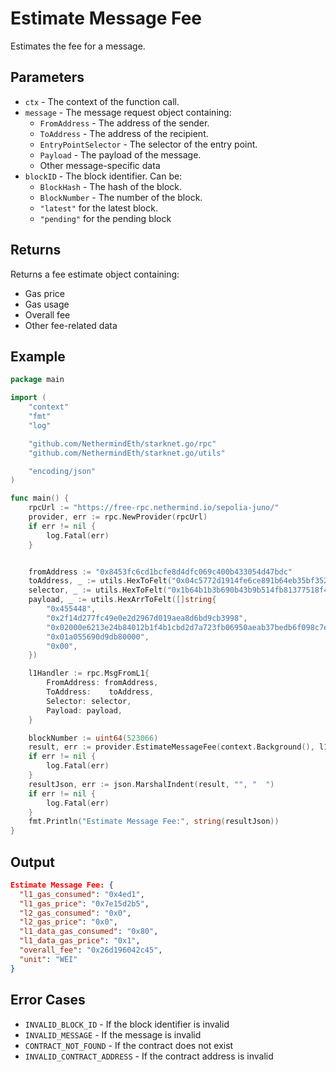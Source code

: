 # Estimate Message Fee

Estimates the fee for a message.

## Parameters

- `ctx` - The context of the function call.	
- `message` - The message request object containing:
  - `FromAddress` - The address of the sender.
  - `ToAddress` - The address of the recipient.
  - `EntryPointSelector` - The selector of the entry point.
  - `Payload` - The payload of the message.
  - Other message-specific data
- `blockID` - The block identifier. Can be:
  - `BlockHash` - The hash of the block.
  - `BlockNumber` - The number of the block.
  - `"latest"` for the latest block.
  - `"pending"` for the pending block

## Returns

Returns a fee estimate object containing:
- Gas price
- Gas usage
- Overall fee
- Other fee-related data

## Example

```go
package main

import (
	"context"
	"fmt"
	"log"

	"github.com/NethermindEth/starknet.go/rpc"
	"github.com/NethermindEth/starknet.go/utils"

	"encoding/json"
)

func main() {
	rpcUrl := "https://free-rpc.nethermind.io/sepolia-juno/"
	provider, err := rpc.NewProvider(rpcUrl)
	if err != nil {
		log.Fatal(err)
	}


	fromAddress := "0x8453fc6cd1bcfe8d4dfc069c400b433054d47bdc"
	toAddress, _ := utils.HexToFelt("0x04c5772d1914fe6ce891b64eb35bf3522aeae1315647314aac58b01137607f3f")
	selector, _ := utils.HexToFelt("0x1b64b1b3b690b43b9b514fb81377518f4039cd3e4f4914d8a6bdf01d679fb19")
	payload, _ := utils.HexArrToFelt([]string{
		"0x455448",
		"0x2f14d277fc49e0e2d2967d019aea8d6bd9cb3998",
		"0x02000e6213e24b84012b1f4b1cbd2d7a723fb06950aeab37bedb6f098c7e051a",
		"0x01a055690d9db80000",
		"0x00",
	})

	l1Handler := rpc.MsgFromL1{
		FromAddress: fromAddress,
		ToAddress:    toAddress,
		Selector: selector,
		Payload: payload,
	}

	blockNumber := uint64(523066)	
	result, err := provider.EstimateMessageFee(context.Background(), l1Handler, rpc.BlockID{Number: &blockNumber}, )
	if err != nil {
		log.Fatal(err)
	}
	resultJson, err := json.MarshalIndent(result, "", "  ")
	if err != nil {
		log.Fatal(err)
	}
	fmt.Println("Estimate Message Fee:", string(resultJson))
}
```

## Output 
```json
Estimate Message Fee: {
  "l1_gas_consumed": "0x4ed1",
  "l1_gas_price": "0x7e15d2b5",
  "l2_gas_consumed": "0x0",
  "l2_gas_price": "0x0",
  "l1_data_gas_consumed": "0x80",
  "l1_data_gas_price": "0x1",
  "overall_fee": "0x26d196042c45",
  "unit": "WEI"
}
```
## Error Cases

- `INVALID_BLOCK_ID` - If the block identifier is invalid
- `INVALID_MESSAGE` - If the message is invalid
- `CONTRACT_NOT_FOUND` - If the contract does not exist
- `INVALID_CONTRACT_ADDRESS` - If the contract address is invalid 